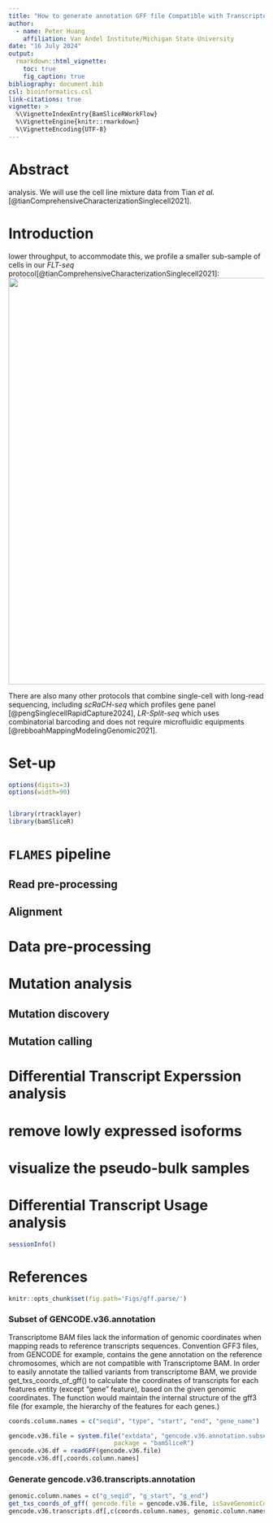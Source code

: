 ```yaml
---
title: "How to generate annotation GFF file Compatible with Transcriptome Alignment"
author:
  - name: Peter Huang
    affiliation: Van Andel Institute/Michigan State University
date: "16 July 2024"
output: 
  rmarkdown::html_vignette:
    toc: true
    fig_caption: true
bibliography: document.bib
csl: bioinformatics.csl
link-citations: true
vignette: >
  %\VignetteIndexEntry{BamSliceRWorkFlow}
  %\VignetteEngine{knitr::rmarkdown}
  %\VignetteEncoding{UTF-8}
---
```


# Abstract
analysis. We will use the cell line mixture data from Tian *et al.*
[@tianComprehensiveCharacterizationSinglecell2021].

# Introduction
lower throughput, to accommodate this, we profile a smaller sub-sample of cells 
in our *FLT-seq* protocol[@tianComprehensiveCharacterizationSinglecell2021]:
![](FLT-seq.png){width=800px}

There are also many other protocols that combine single-cell with long-read
sequencing, including *scRaCH-seq* which profiles gene panel
[@pengSinglecellRapidCapture2024], *LR-Split-seq* which uses combinatorial
barcoding and does not require microfluidic equipments
[@rebboahMappingModelingGenomic2021].

# Set-up

```r
options(digits=3)
options(width=90)
```

```r
```

```r
library(rtracklayer)
library(bamSliceR)
```

# `FLAMES` pipeline

## Read pre-processing

## Alignment

# Data pre-processing 

# Mutation analysis 

## Mutation discovery

## Mutation calling

# Differential Transcript Experssion analysis

# remove lowly expressed isoforms

# visualize the pseudo-bulk samples

# Differential Transcript Usage analysis

```r
sessionInfo()
```

# References


```r
knitr::opts_chunk$set(fig.path='Figs/gff.parse/')
```

### Subset of GENCODE.v36.annotation
Transcriptome BAM files lack the information of genomic coordinates when mapping reads 
to reference transcripts sequences. Convention GFF3 files, from GENCODE for example, contains
the gene annotation on the reference chromosomes, which are not compatible with Transcriptome
BAM. In order to easily annotate the tallied variants from transcriptome BAM, we provide 
get_txs_coords_of_gff() to calculate the coordinates of transcripts for each features entity (except "gene" feature),
based on the given genomic coordinates. The function would maintain the internal structure of the gff3 file (for example,
the hierarchy of the features for each genes.)

```r
coords.column.names = c("seqid", "type", "start", "end", "gene_name")

gencode.v36.file = system.file("extdata", "gencode.v36.annotation.subset.gff3", 
                             package = "bamSliceR")
gencode.v36.df = readGFF(gencode.v36.file)
gencode.v36.df[,coords.column.names]
```

### Generate gencode.v36.transcripts.annotation

```r
genomic.column.names = c("g_seqid", "g_start", "g_end")
get_txs_coords_of_gff( gencode.file = gencode.v36.file, isSaveGenomicCoords = TRUE) -> gencode.v36.transcripts.df
gencode.v36.transcripts.df[,c(coords.column.names, genomic.column.names)]
```
